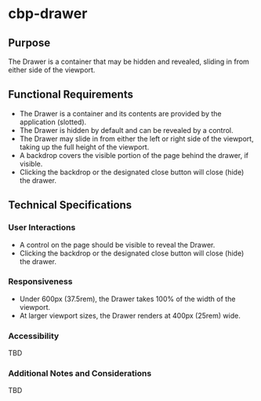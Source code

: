 
<Meta title="Components/Drawer/Specifications" />

# cbp-drawer

## Purpose

The Drawer is a container that may be hidden and revealed, sliding in from either side of the viewport.

## Functional Requirements

* The Drawer is a container and its contents are provided by the application (slotted).
* The Drawer is hidden by default and can be revealed by a control.
* The Drawer may slide in from either the left or right side of the viewport, taking up the full height of the viewport.
* A backdrop covers the visible portion of the page behind the drawer, if visible.
* Clicking the backdrop or the designated close button will close (hide) the drawer.

## Technical Specifications

### User Interactions

* A control on the page should be visible to reveal the Drawer.
* Clicking the backdrop or the designated close button will close (hide) the drawer.

### Responsiveness

* Under 600px (37.5rem), the Drawer takes 100% of the width of the viewport.
* At larger viewport sizes, the Drawer renders at 400px (25rem) wide.

### Accessibility

TBD

### Additional Notes and Considerations

TBD

